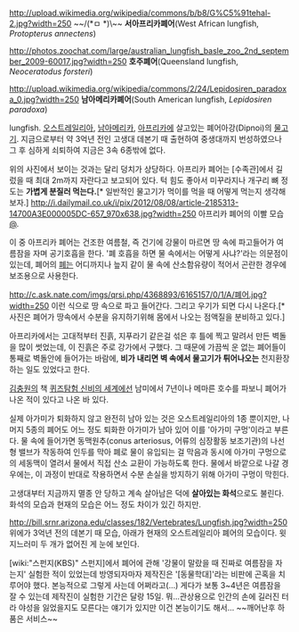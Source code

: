 http://upload.wikimedia.org/wikipedia/commons/b/b8/G%C5%91tehal-2.jpg?width=250
~~/(*ㅁ *)\~~
'''서아프리카폐어'''(West African lungfish, ''Protopterus annectens'')

http://photos.zoochat.com/large/australian_lungfish_basle_zoo_2nd_september_2009-60017.jpg?width=250
'''호주폐어'''(Queensland lungfish, ''Neoceratodus forsteri'')

http://upload.wikimedia.org/wikipedia/commons/2/24/Lepidosiren_paradoxa_0.jpg?width=250
'''남아메리카폐어'''(South American lungfish, ''Lepidosiren paradoxa'')

lungfish. [[오스트레일리아]], [[남아메리카]], [[아프리카]]에 살고있는 폐어아강(Dipnoi)의 [[물고기]]. 지금으로부터 약 3억년 전인 고생대 데본기 때 출현하여 중생대까지 번성하였으나 그 후 심하게 쇠퇴하여 지금은 3속 6종밖에 없다.

위의 사진에서 보이는 것과는 달리 덩치가 상당하다. 아프리카 폐어는 [수족관]에서 길렀을 때 최대 2m까지 자란다고 보고되어 있다. 턱 힘도 좋아서 미꾸라지나 개구리 뼈 정도는 '''가볍게 분질러 먹는다.'''[* 일반적인 물고기가 먹이를 먹을 때 어떻게 먹는지 생각해보자.]
http://i.dailymail.co.uk/i/pix/2012/08/08/article-2185313-14700A3E000005DC-657_970x638.jpg?width=250
아프리카 폐어의 이빨 모습[http://www.dailymail.co.uk/news/article-2185313/Monsters-deep-British-filmmaker-wrestles.html @].

이 중 아프리카 폐어는 건조한 여름철, 즉 건기에 강물이 마르면 땅 속에 파고들어가 여름잠을 자며 공기호흡을 한다. '폐 호흡을 하면 물 속에서는 어떻게 사냐?'라는 의문점이 있는데, 폐어의 [[폐]]는 어디까지나 늪지 같이 물 속에 산소함유량이 적어서 곤란한 경우에 보조용으로 사용한다.

http://c.ask.nate.com/imgs/qrsi.php/4368893/6165157/0/1/A/폐어.jpg?width=250
이런 식으로 땅 속으로 파고 들어간다. 그리고 우기가 되면 다시 나온다.[* 사진은 폐어가 땅속에서 수분을 유지하기위해 몸에서 나오는 점액질을 분비하고 있다.]

아프리카에서는 고대적부터 진흙, 지푸라기 같은걸 섞은 후 틀에 찍고 말려서 만든 벽돌을 많이 썻었는데, 이 진흙은 주로 강가에서 구했다. 그 때문에 가끔씩 운 없는 폐어들이 통째로 벽돌안에 들어가는 바람에, '''비가 내리면 벽 속에서 물고기가 튀어나오는''' 천지환장하는 일도 있었다고 한다.

[[김충원]]의 책 [[퀴즈탐험 신비의 세계]]에선 남미에서 7년이나 메마른 호수를 파보니 폐어가 나온 적이 있다고 나온 바 있다.

실제 아가미가 퇴화하지 않고 완전히 남아 있는 것은 오스트레일리아의 1종 뿐이지만, 나머지 5종의 폐어도 어느 정도 퇴화한 아가미가 남아 있어 이를 '아가미 구멍'이라고 부른다. 물 속에 들어가면 동맥원추(conus arteriosus, 어류의 심장활동 보조기관)의 나선형 밸브가 작동하여 인두를 막아 폐로 물이 유입되는 걸 막음과 동시에 아가미 구멍으로의 세동맥이 열려서 물에서 직접 산소 교환이 가능하도록 한다. 물에서 바깥으로 나갈 경우에는, 이 과정이 반대로 작용하면서 수분 손실을 방지하기 위해 아가미 구멍이 막힌다.

고생대부터 지금까지 멸종 안 당하고 계속 살아남은 덕에 '''살아있는 화석'''으로도 불린다. 화석의 모습과 현재의 모습은 어느 정도 차이가 있긴 하지만.

http://bill.srnr.arizona.edu/classes/182/Vertebrates/Lungfish.jpg?width=250
위에가 3억년 전의 데본기 때 모습, 아래가 현재의 오스트레일리아 폐어의 모습이다. 윗지느러미 두 개가 없어진 게 눈에 보인다.

[wiki:"스펀지(KBS)" 스펀지]에서 폐어에 관해 '강물이 말랐을 때 진짜로 여름잠을 자는지' 실험한 적이 있었는데 방영되자마자 제작진은 '[동물학대]'라는 비판에 곤혹을 치루어야 했다. 본능적으로 그렇게 사는데 어쩌라고(...) 게다가 보통 3~4년은 여름잠을 잘 수 있는데 제작진이 실험한 기간은 달랑 15일. 뭐...관상용으로 인간의 손에 길러진 터라 야성을 잃었을지도 모른다는 얘기가 있지만 이건 본능이기도 해서... ~~깨어난후 하품은 서비스~~
